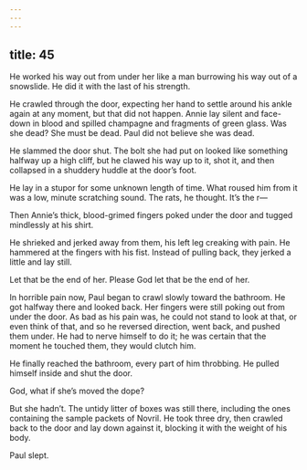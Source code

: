 ```yaml
---
---
---
```

title: 45
---




He worked his way out from under her like a man burrowing his way out of a snowslide. He did it with the last of his strength.

He crawled through the door, expecting her hand to settle around his ankle again at any moment, but that did not happen. Annie lay silent and face-down in blood and spilled champagne and fragments of green glass. Was she dead? She must be dead. Paul did not believe she was dead.

He slammed the door shut. The bolt she had put on looked like something halfway up a high cliff, but he clawed his way up to it, shot it, and then collapsed in a shuddery huddle at the door’s foot.

He lay in a stupor for some unknown length of time. What roused him from it was a low, minute scratching sound. The rats, he thought. It’s the r—

Then Annie’s thick, blood-grimed fingers poked under the door and tugged mindlessly at his shirt.

He shrieked and jerked away from them, his left leg creaking with pain. He hammered at the fingers with his fist. Instead of pulling back, they jerked a little and lay still.

Let that be the end of her. Please God let that be the end of her.

In horrible pain now, Paul began to crawl slowly toward the bathroom. He got halfway there and looked back. Her fingers were still poking out from under the door. As bad as his pain was, he could not stand to look at that, or even think of that, and so he reversed direction, went back, and pushed them under. He had to nerve himself to do it; he was certain that the moment he touched them, they would clutch him.

He finally reached the bathroom, every part of him throbbing. He pulled himself inside and shut the door.

God, what if she’s moved the dope?

But she hadn’t. The untidy litter of boxes was still there, including the ones containing the sample packets of Novril. He took three dry, then crawled back to the door and lay down against it, blocking it with the weight of his body.

Paul slept.
